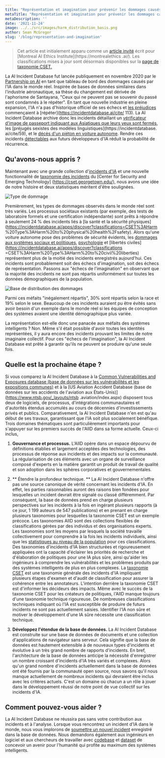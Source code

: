 ```yaml
---
title: "Représentation et imagination pour prévenir les dommages causés par l'IA"
metaTitle: "Représentation et imagination pour prévenir les dommages causés par l'IA"
metaDescription: ''
date: '2021-11-24'
image: ../../src/images/harm_distribution_basis.png
author: Sean McGregor
slug: '/blog/representation-and-imagination'
---
```


> Cet article est initialement apparu comme un [article invité](https://montrealethics.ai/representation-and-imagination-for-preventing-ai-harms/) écrit pour [Montreal AI Ethics Institute](https://montrealethics .ai/). Les classifications mises à jour sont désormais disponibles sur la [page de taxonomie CSET.](https://incidentdatabase.ai/taxonomy/cset)

La AI Incident Database fut lancée publiquement en novembre 2020 par le [Partnership on AI](http://partnershiponai.org/) en tant que tableau de bord des dommages causés par l'IA dans le monde réel. Inspirée de bases de données similaires dans l'industrie aéronautique, sa thèse du changement est dérivée de l'aphorisme de Santayana, "Ceux qui ne peuvent pas se souvenir du passé sont condamnés à le répéter". En tant que nouvelle industrie en pleine expansion, l'IA n'a pas d'historique officiel de ses échecs et [les préjudices](https://incidentdatabase.ai/cite/16) commençaient à [répéter](https://incidentdatabase.ai/cite/ 113). La AI Incident Database archive donc les incidents détaillant un [vérificateur d'image de passeport indiquant aux Asiatiques que leurs yeux sont fermés](https://incidentdatabase.ai/cite/48), les [préjugés sexistes des modèles linguistiques](https://incidentdatabase. ai/cite/59), et le [décès d'un piéton en voiture autonome](https://incidentdatabase.ai/cite/4). Rendre ces incidents [détectables](https://incidentdatabase.ai/apps/discover) aux futurs développeurs d'IA réduit la probabilité de récurrence.


## Qu'avons-nous appris ?

Maintenant avec une grande collection d'[incidents d'IA](https://incidentdatabase.ai/summaries/incidents) et une nouvelle fonctionnalité de [taxonomie des incidents](https://incidentdatabase.ai/taxonomy/cset) du [Center for Security and Emerging Technology] (https://cset.georgetown.edu/), nous avons une idée de notre histoire et deux statistiques méritent d'être soulignées.

![Type de dommage](../src/images/harm_type.png)

Premièrement, les types de dommages observés dans le monde réel sont très variés. Les processus sociétaux existants (par exemple, des tests de laboratoire formels et une certification indépendante) sont prêts à répondre à seulement 24 % des incidents liés à [la santé et la sécurité physiques](https://incidentdatabase.ai/apps/discover?classifications=CSET%3AHarm %20Type%3AHarm%20to%20physical%20health%2Fsafety). Alors qu'une voiture autonome pose des problèmes de sécurité évidents, les [dommages aux systèmes sociaux et politiques](https://incidentdatabase.ai/apps/discover?classifications=CSET%3AHarm%20Type%3AHarm%20to%20social%20or%20political%20systems ), [psychologie](https://incidentdatabase.ai/apps/discover?classifications=CSET%3AHarm%20Type%3APsychological%20harm) et [libertés civiles](https://incidentdatabase.ai/apps/discover?classifications =CSET%3AHarm%20Type%3AHarm%20to%20civil%20liberties) représentent plus de la moitié des incidents enregistrés aujourd'hui. Ces incidents sont probablement soit des échecs d'imagination, soit des échecs de représentation. Passons aux "échecs de l'imagination" en observant que la majorité des incidents ne sont pas répartis uniformément sur toutes les données démographiques de la population.

![Base de distribution des dommages](../src/images/harm_distribution_basis.png)

Parmi ces méfaits "inégalement répartis", 30% sont répartis selon la race et 19% selon le sexe. Beaucoup de ces incidents auraient pu être évités sans avoir besoin d'un exemple dans le monde réel si les équipes de conception des systèmes avaient une identité démographique plus variée.

La représentation est-elle donc une panacée aux méfaits des systèmes intelligents ? Non. Même s'il était possible d'avoir toutes les identités représentées, il y aura encore des incidents prouvant les limites de notre imaginaire collectif. Pour ces "échecs de l'imagination", la AI Incident Database est prête à garantir qu'ils ne peuvent se produire qu'une seule fois.

## Quelle est la prochaine étape ?

Si vous comparez la AI Incident Database à la [Common Vulnerabilities and Exposures database (base de données sur les vulnérabilités et les expositions communes)](https://cve.mitre.org/) et à la [US Aviation Accident Database (base de données sur les accidents de l'aviation aux États-Unis)](https://www.ntsb.gov/_layouts/ntsb .aviation/index.aspx) disposent tous deux de logiciels, de processus, d'intégrations communautaires et d'autorités étendus accumulés au cours de décennies d'investissements privés et publics. Comparativement, la AI Incident Database n'en est qu'au début de ses travaux, garantissant que l'IA soit plus socialement bénéfique. Trois domaines thématiques sont particulièrement importants pour s'appuyer sur les premiers succès de l'AIID dans sa forme actuelle. Ceux-ci inclus,

1. **Gouvernance et processus.** L'AIID opère dans un espace dépourvu de définitions établies et largement acceptées des technologies, des processus de réponse aux incidents et des impacts sur la communauté. La régularisation de ces éléments avec un organe de surveillance composé d'experts en la matière garantit un produit de travail de qualité et son adoption dans les sphères corporatives et gouvernementales.

2. ** Étendre la profondeur technique. ** La AI Incident Database n'offre pas une source canonique de vérité concernant les incidents d'IA. En effet, les parties raisonnables auront des raisons bien fondées pour lesquelles un incident devrait être signalé ou classé différemment. Par conséquent, la base de données prend en charge plusieurs perspectives sur les incidents à la fois en ingérant plusieurs rapports (à ce jour, 1 199 auteurs de 547 publications) et en prenant en charge plusieurs taxonomies pour lesquelles la taxonomie CSET est un exemple précoce. Les taxonomies AIID sont des collections flexibles de classifications gérées par des individus et des organisations experts. Les taxonomies sont les moyens par lesquels la société travaille collectivement pour comprendre à la fois les incidents individuels, ainsi que les [statistiques au niveau de la population](https://incidentdatabase.ai/taxonomy/cset) pour ces classifications. Des taxonomies d'incidents d'IA bien structurées et rigoureusement appliquées ont la capacité d'éclairer les priorités de recherche et d'élaboration de politiques pour une IA plus sûre, ainsi qu'aider les ingénieurs à comprendre les vulnérabilités et les problèmes produits par des systèmes intelligents de plus en plus complexes.
La [taxonomie CSET](https://incidentdatabase.ai/taxonomy/cset) est une taxonomie générale des incidents d'IA impliquant plusieurs étapes d'examen et d'audit de classification pour assurer la cohérence entre les annotateurs. L'intention derrière la taxonomie CSET est d'informer les décideurs des impacts. Même avec le succès de la taxonomie CSET pour les créateurs de politiques, l'AIID manque toujours d'une taxonomie technique rigoureuse. De nombreuses classifications techniques indiquant où l'IA est susceptible de produire de futurs incidents ne sont pas actuellement saisies. Identifier l'IA non sûre et motiver le développement d'une IA sûre nécessite une classification technique.

3. **Développez l'étendue de la base de données.** La AI Incident Database est construite sur une base de données de documents et une collection d'applications de navigateur sans serveur. Cela signifie que la base de données est hautement extensible à de nouveaux types d'incidents et évolutive à un très grand nombre de rapports d'incidents. En bref, l'architecture de la base de données anticipe la nécessité d'enregistrer un nombre croissant d'incidents d'IA très variés et complexes. Alors qu'un grand nombre d'incidents actuellement dans la base de données ont été fournis par la communauté open source, nous savons qu'il nous manque actuellement de nombreux incidents qui devraient être inclus avec les critères actuels. C'est un domaine où chacun a un rôle à jouer dans le développement réussi de notre point de vue collectif sur les incidents d'IA.

## Comment pouvez-vous aider ?

La AI Incident Database ne réussira pas sans votre contribution aux incidents et à l'analyse. Lorsque vous rencontrez un incident d'IA dans le monde, nous vous implorons de [soumettre un nouvel incident](https://incidentdatabase.ai/apps/quickadd) enregistré dans la base de données. Nous demandons également aux ingénieurs en logiciel et aux chercheurs de travailler avec [codebase](https://github.com/PartnershipOnAI/aiid) et [dataset](https://incidentdatabase.ai/research/snapshots) de concevoir un avenir pour l'humanité qui profite au maximum des systèmes intelligents.
